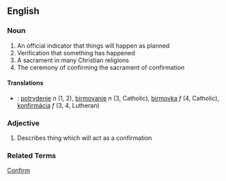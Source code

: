 ==English==

===Noun===
# An official indicator that things will happen as planned
# Verification that something has happened
# A sacrament in many Christian religions
# The ceremony of confirming the sacrament of confirmation
====Translations====
*{{sk}}: [[potrvdenie]] ''n'' (1, 2), [[birmovanie]] ''n'' (3, Catholic), [[birmovka]] ''f'' (4, Catholic), [[konfirmácia]] ''f'' (3, 4, Lutheran)

===Adjective===
# Describes thing which will act as a confirmation

===Related Terms===
[[Confirm]]